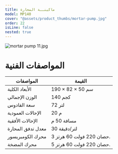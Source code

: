 ```yaml
---
title: ماكينــة المحارة
model: MP140
cover: "@assets/product_thumbs/mortar-pump.jpg"
order: 22
isLine: false
nested: true
---
```



<ProductTabs />

![mortar pump 11.jpg](@assets/article_images/mortar-pump/mortar-pump-11.jpg)

# **المواصفات الفنية**

| المواصفات         | القيمة                   |
| ----------------- | ------------------------ |
| الأبعاد الكلية    | 190 × 82 × 50 سم         |
| الوزن الإجمالي    | 140 كجم                  |
| سعة القادوس       | 72 لتر                   |
| الإحالات العمودية | 20 م                     |
| الإحالات الأفقية  | مسافة 50 م               |
| معدل تدفق المحارة | 30 لتر/دقيقة             |
| محرك الكومبريسور  | 3 حصان 220 فولت 60 هرتز. |
| محرك المضخة       | 5 حصان 220 فولت 60 هرتز. |
